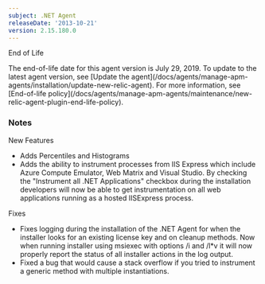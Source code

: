 ```yaml
---
subject: .NET Agent
releaseDate: '2013-10-21'
version: 2.15.180.0
---
```


End of Life

<Callout variant="important">
  The end-of-life date for this agent version is July 29, 2019. To update to the latest agent version, see [Update the agent](/docs/agents/manage-apm-agents/installation/update-new-relic-agent). For more information, see [End-of-life policy](/docs/agents/manage-apm-agents/maintenance/new-relic-agent-plugin-end-life-policy).
</Callout>

### Notes

New Features

* Adds Percentiles and Histograms
* Adds the ability to instrument processes from IIS Express which include Azure Compute Emulator, Web Matrix and Visual Studio. By checking the "Instrument all .NET Applications" checkbox during the installation developers will now be able to get instrumentation on all web applications running as a hosted IISExpress process.

Fixes

* Fixes logging during the installation of the .NET Agent for when the installer looks for an existing license key and on cleanup methods. Now when running installer using msiexec with options /i and /l\*v it will now properly report the status of all installer actions in the log output.
* Fixed a bug that would cause a stack overflow if you tried to instrument a generic method with multiple instantiations.
